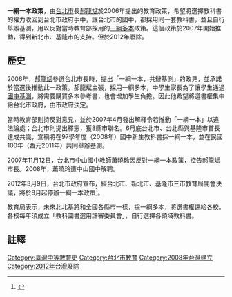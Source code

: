 '''一綱一本政策'''，由[[台北市|台北市]]長[[郝龍斌|郝龍斌]]於2006年提出的教育政策，希望將選擇教科書的權力收回到台北市政府手中，讓台北市的國中，都採用同一套教科書，並且自行舉辦基測，用以反對當時教育部採用的[[一綱多本|一綱多本]]政策。這個政策於2007年開始推動，得到新北市、基隆市的支持。但於2012年廢除。
==歷史==
2006年，[[郝龍斌|郝龍斌]]參選台北市長時，提出「一綱一本，共辦基測」的政見，並承諾於當選後推動此一政策。郝龍斌主張，採用一綱多本，中學生家長為了讓學生通過[[基本學力測驗|國中基測]]，將需要購買多本參考書，也會增加學生負擔。因此他希望將選書權集中給台北市政府，由市政府決定。

當時教育部則持反對意見，並於2007年4月發出解釋令若推動「一綱一本」以違法論處；台北市則提出釋憲，獲8縣市聯名。6月底台北市、台北縣與基隆市首長達成共識，宣稱將在97學年度（2008年）國中新生教科書採一綱一本，並在民國100年（西元2011年）共同舉辦基測。

2007年11月12日，台北市中山國中教師[[蕭曉玲|蕭曉玲]]因反對一綱一本政策，控告[[郝龍斌|郝龍斌]]市長。2008年，蕭曉玲遭中山國中解聘。

2012年3月9日，台北市政府宣布，經台北市、新北市、基隆市三市教育局開會決議，將於8月起停辦一綱一本政策<ref>{{cite news|publisher=聯合報|title=聯測停了 北北基8月起廢1綱1本|url=http://mag.udn.com/mag/campus/storypage.jsp?f_MAIN_ID=13&f_SUB_ID=104&f_ART_ID=376373|date=2012-03-09|deadurl=yes|archiveurl=https://archive.is/20120714033230/http://mag.udn.com/mag/campus/storypage.jsp?f_MAIN_ID=13&f_SUB_ID=104&f_ART_ID=376373|archivedate=2012-07-14|accessdate=2012-03-24}}</ref>。

教育局表示，未來北北基將和全國各縣市一樣，採一綱多本，將選書權還給各校。各校每年須成立「教科圖書選用評審委員會」，自行選擇各領域教科書。

==註釋==
{{reflist}}
[[Category:臺灣中等教育史|Category:臺灣中等教育史]]
[[Category:台北市教育|Category:台北市教育]]
[[Category:2008年台灣建立|Category:2008年台灣建立]]
[[Category:2012年台灣廢除|Category:2012年台灣廢除]]
